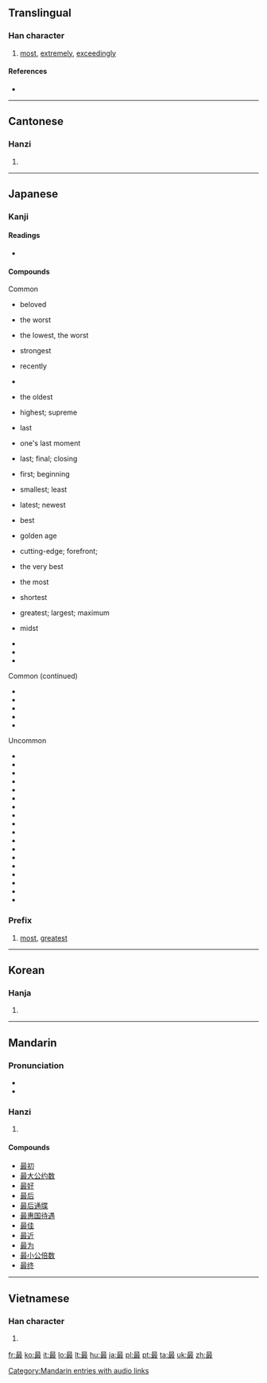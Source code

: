 ==Translingual==

===Han character===
{{Han char|rn=73|rad=曰|as=08|sn=12|four=6014<sub>7</sub>|canj=日尸十水 (ASJE)|ids=⿱[[日]][[取]]}}

# [[most]], [[extremely]], [[exceedingly]]

====References====
* {{Han ref|kx=0503.050|dkj=14301|dj=0877.040|hdz=21516.080|uh=6700|ud=26368|bh=B3CC|bd=46028}}

----

==Cantonese==

===Hanzi===
{{yue-hanzi|jyut=[[zeoi3]]|y=jeui3}}

# {{defn|lang=yue|sort=曰08}}

----

==Japanese==

===Kanji===
{{ja-kanji|grade=4|rs=曰08}}

====Readings====
* {{ja-readings|on=[[さい]] (sai)|kun=[[もっと]] (motto), [[つま]] (tsuma)}}

====Compounds====
{{der-top|Compounds of 最}}
Common
* {{ja-l|最愛|さいあい|saiai}} beloved
* {{ja-l|最悪|さいあく|saiaku}} the worst
* {{ja-l|最下|さいか|saika}} the lowest, the worst
* {{ja-l|最強|さいきょう|saikyō}} strongest
* {{ja-l|最近|さいきん|saikin}} recently
* {{ja-l|最恵国|さいけいこく|saikeikoku}}
* {{ja-l|最古|さいこ|saiko}} the oldest
* {{ja-l|最高|さいこう|saikō}} highest; supreme
* {{ja-l|最後|さいご|saigo}} last
* {{ja-l|最期|さいご|saigo}} one's last moment
* {{ja-l|最終|さいしゅう|saishū}} last; final; closing
* {{ja-l|最初|さいしょ|saisho}} first; beginning
* {{ja-l|最小|さいしょう|saishō}} smallest; least
* {{ja-l|最新|さいしん|saishin}} latest; newest
* {{ja-l|最上|さいじょう|saijō}} best
* {{ja-l|最盛期|さいせいき|saiseiki}} golden age
* {{ja-l|最先端|さいせんたん|saisentan}} cutting-edge; forefront;
* {{ja-l|最善|さいぜん|saizen}} the very best
* {{ja-l|最多|さいた|saita}} the most
* {{ja-l|最短|さいたん|saitan}} shortest
* {{ja-l|最大|さいだい|saidai}} greatest; largest; maximum
* {{ja-l|最中|さいちゅう|saichū}} midst
* {{ja-l|最長|さいちょう|saichō}}
* {{ja-l|最低|さいてい|saitei}}
* {{ja-l|最適|さいてき|saiteki}}
{{der-mid}}
Common (continued)
* {{ja-l|最優遇|さいゆうぐう|saiyūgū}}
* {{ja-l|最良|さいりょう|sairyō}}
* {{ja-l|最も|もっとも|mottomo}}
* {{ja-l|最早|もはや|mohaya}}
* {{ja-l|最寄り|もより|moyori}}

Uncommon
* {{ja-l|最右|さいう|saiu}}
* {{ja-l|最遠|さいえん|saien}}
* {{ja-l|最外|さいがい|saigai}}
* {{ja-l|最敬礼|さいけいれい|saikeirei}}
* {{ja-l|最左|さいさ|saisa}}
* {{ja-l|最深|さいしん|saishin}}
* {{ja-l|最弱|さいじゃく|saijaku}}
* {{ja-l|最前|さいぜん|saizen}}
* {{ja-l|最速|さいそく|saisoku}}
* {{ja-l|最たる|さいたる|saitaru}}
* {{ja-l|最賃法|さいちんほう|saichinhō}}
* {{ja-l|最南|さいなん|sainan}}
* {{ja-l|最果て|さいはて|saihate}}
* {{ja-l|最頻値|さいひんち|saihinchi}}
* {{ja-l|最北|さいほく|saihoku}}
* {{ja-l|最安値|さいやすね|saiyasune}}
* {{ja-l|最優先|さいゆうせん|saiyūsen}}
* {{ja-l|最寄|もより|moyori}}
{{der-bottom}}

===Prefix===
{{ja-pos|k|prefix|hira=さい|rom=sai-}}
# [[most]], [[greatest]]

----

==Korean==

===Hanja===
{{ko-hanja|hangeul=최|eumhun=|rv=choe|mr=ch'oe|y=choy}}

# {{defn|lang=ko|sort=曰08}}

----

==Mandarin==

===Pronunciation===
* {{IPA|[tsuei˥˩]|lang=cmn}}
* {{audio|zh-zuì.ogg|audio}}

===Hanzi===
{{cmn-hanzi|pin=[[zuì]] ([[zui4]])|wg=tsui<sup>4</sup>}}

# {{defn|lang=cmn|sort=曰08}}

====Compounds====
* [[最初]]
* [[最大公约数]]
* [[最好]]
* [[最后]]
* [[最后通牒]]
* [[最惠国待遇]]
* [[最佳]]
* [[最近]]
* [[最为]]
* [[最小公倍数]]
* [[最终]]

[[Category:Mandarin entries with audio links]]

----

==Vietnamese==

===Han character===
{{vi-hantu|[[tối]], [[tíu]], [[tụi]], [[tếu]]|rs=曰08}}

# {{defn|lang=vi|sort=曰08}}

[[fr:最]]
[[ko:最]]
[[it:最]]
[[lo:最]]
[[lt:最]]
[[hu:最]]
[[ja:最]]
[[pl:最]]
[[pt:最]]
[[ta:最]]
[[uk:最]]
[[zh:最]]